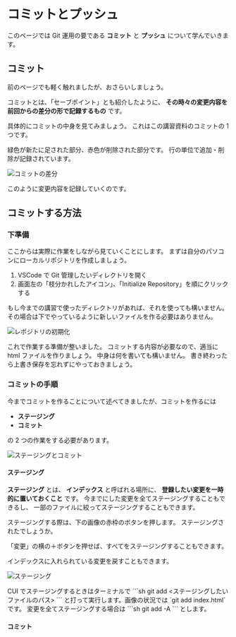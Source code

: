 
# コミットとプッシュ

このページでは Git 運用の要である **コミット** と **プッシュ** について学んでいきます。

## コミット

前のページでも軽く触れましたが、おさらいしましょう。

コミットとは、「セーブポイント」とも紹介したように、
**その時々の変更内容を前回からの差分の形で記録するもの** です。

具体的にコミットの中身を見てみましょう。
これはこの講習資料のコミットの 1 つです。

緑色が新たに足された部分、赤色が削除された部分です。
行の単位で追加・削除が記録されています。

![コミットの差分](/commit_diff.png)

このように変更内容を記録していくのです。

## コミットする方法

### 下準備

ここからは実際に作業をしながら見ていくことにします。
まずは自分のパソコンにローカルリポジトリを作成しましょう。

1. VSCode で Git 管理したいディレクトリを開く
1. 画面左の「枝分かれしたアイコン」、「Initialize Repository」を順にクリックする

<Callout type="info">
    もし今までの講習で使ったディレクトリがあれば、それを使っても構いません。
    その場合は下でやっているように新しいファイルを作る必要はありません。
</Callout>

![レポジトリの初期化](/init_repo.png)

これで作業する準備が整いました。
コミットする内容が必要なので、適当に html ファイルを作りましょう。
中身は何を書いても構いません。
書き終わったら上書き保存を忘れずにやっておきましょう。

### コミットの手順

今までコミットを作ることについて述べてきましたが、コミットを作るには

-   **ステージング**
-   **コミット**

の 2 つの作業をする必要があります。

![ステージングとコミット](/staging_commit.png)

#### ステージング

**ステージング** とは、 **インデックス** と呼ばれる場所に、
**登録したい変更を一時的に置いておくこと** です。
今までにした変更を全てステージングすることもできるし、
一部のファイルに絞ってステージングすることもできます。

ステージングする際は、下の画像の赤枠のボタンを押します。
ステージングされたでしょうか。

「変更」の横の＋ボタンを押せば、すべてをステージングすることもできます。

インデックスに入れられている変更を戻すこともできます。

![ステージング](/vscode_staging.png)

<Callout type="info">
    CUI でステージングするときはターミナルで
    ```sh
    git add <ステージングしたいファイルのパス>
    ```
    と打って実行します。画像の状況では `git add index.html` です。
    変更を全てステージングする場合は
    ```sh
    git add -A
    ```
    とします。
</Callout>

#### コミット